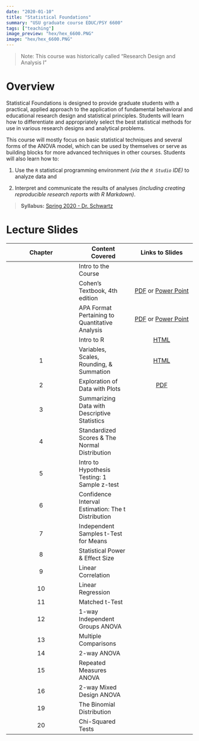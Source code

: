 ```yaml
---
date: "2020-01-10"
title: "Statistical Foundations"
summary: "USU graduate course EDUC/PSY 6600"
tags: ["teaching"]
image_preview: "hex/hex_6600.PNG"
image: "hex/hex_6600.PNG"
---
```



<!-- Note: image relative to `static/img/` folder  -->

> Note: This course was historically called "Research Design and
Analysis I"

# Overview

Statistical Foundations is designed to provide graduate students with a practical, applied approach to the application of fundamental behavioral and educational research design and statistical principles. Students will learn how to differentiate and appropriately select the best statistical methods for use in various research designs and analytical problems. 

This course will mostly focus on basic statistical techniques and several forms of the ANOVA model, which can be used by themselves or serve as building blocks for more advanced techniques in other courses. Students will also learn how to:    

1. Use the `R` statistical programming environment *(via the `R Studio` IDE)* to analyze data and     

2. Interpret and communicate the results of analyses *(including creating reproducible research reports with R Markdown)*.

> **Syllabus:** [Spring 2020 - Dr. Schwartz](https://cehs-research.github.io/PSY-6600_public/syllabi/EDUCPSY 6600 Syllabus Spr2020.pdf)



# Lecture Slides

| Chapter | Content Covered | Links to Slides |
|:-------:| ------- |:------:|
|    | Intro to the Course | |
|    | Cohen's Textbook, 4th edition | [PDF](https://cehs-research.github.io/PSY-6600_public/slides/ch0_cohen_textbook_4ed.pdf) or [Power Point](https://cehs-research.github.io/PSY-6600_public/slides/ch0_cohen_textbook_4ed.pptx) |
|    | APA Format Pertaining to Quantitative Analysis | [PDF](https://cehs-research.github.io/PSY-6600_public/slides/ch0_apa_6th.pdf) or [Power Point](https://cehs-research.github.io/PSY-6600_public/slides/ch0_apa_6th.pptx) |
|    | Intro to R | [HTML](https://cehs-research.github.io/PSY-6600_public/slides/ch0_intro_r.html) |
| 1  | Variables, Scales, Rounding, & Summation | [HTML](https://cehs-research.github.io/PSY-6600_public/slides/ch1_intro_stat.html)  |
| 2  | Exploration of Data with Plots | [PDF](https://cehs-research.github.io/PSY-6600_public/slides/ch2_plots.pdf)  |
| 3  | Summarizing Data with Descriptive Statistics | |
| 4  | Standardized Scores & The Normal Distribution | |
| 5  | Intro to Hypothesis Testing: 1 Sample z-test | |
| 6  | Confidence Interval Estimation: The t Distribution | |
| 7  | Independent Samples t-Test for Means | |
| 8  | Statistical Power & Effect Size | |
| 9  | Linear Correlation | |
| 10 | Linear Regression | |
| 11 | Matched t-Test | |
| 12 | 1-way Independent Groups ANOVA | |
| 13 | Multiple Comparisons | |
| 14 | 2-way ANOVA | |
| 15 | Repeated Measures ANOVA | |
| 16 | 2-way Mixed Design ANOVA | |
| 19 | The Binomial Distribution | |
| 20 | Chi-Squared Tests | |


